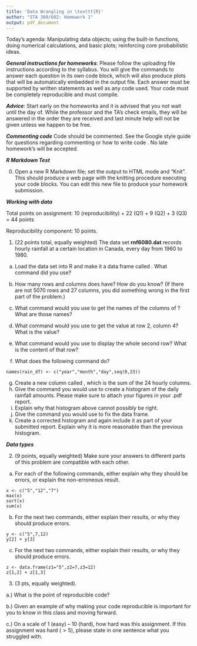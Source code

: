 ```yaml
---
title: 'Data Wrangling in \texttt{R}'
author: "STA 360/602: Homework 1"
output: pdf_document
---
```


Today's agenda: Manipulating data objects; using the built-in functions, doing numerical calculations, and basic plots; reinforcing core probabilistic ideas.

***General instructions for homeworks***: Please follow the uploading file instructions according to the syllabus. You will give the commands to answer each question in its own code block, which will also produce plots that will be automatically embedded in the output file. Each answer must be supported by written statements as well as any code used. Your code must be completely reproducible and must compile. 

***Advice***: Start early on the homeworks and it is advised that you not wait until the day of. While the professor and the TA's check emails, they will be answered in the order they are received and last minute help will not be given unless we happen to be free.  

***Commenting code***
Code should be commented. See the Google style guide for questions regarding commenting or how to write 
code \url{https://google.github.io/styleguide/Rguide.xml}. No late homework's will be accepted.

***R Markdown Test***

0. Open a new R Markdown file; set the output to HTML mode and "Knit". This should produce a web page with the knitting procedure executing your code blocks. You can edit this new file to produce your homework submission.

***Working with data***

Total points on assignment: 10 (reproducibility) + 22 (Q1) + 9 (Q2) + 3 (Q3) = 44 points 

Reproducibility component: 10 points. 

1.  (22 points total, equally weighted) The data set **rnf6080.dat** records hourly rainfall at a certain location in Canada, every day from 1960 to 1980.

a. Load the data set into R and make it a data frame called \texttt{rain_df}.  What command did you use?

b. How many rows and columns does \texttt{rain_df} have?  How do you know?  (If there are not 5070 rows and 27 columns, you did something wrong in the first part of the problem.)

c. What command would you use to get the names of the columns of \texttt{rain_df}? What are those names?

d. What command would you use to get the value at row 2, column 4? What is the value?
e. What command would you use to display the whole second row?  What is the content of that row?
f.  What does the following command do?
```
names(rain_df) <- c("year","month","day",seq(0,23))
```
g.  Create a new column called \texttt{daily_rain_fall}, which is the sum of the 24 hourly columns.
h. Give the command you would use to create a histogram of the daily rainfall amounts.  Please make sure to attach your figures in your .pdf report. 
i. Explain why that histogram above cannot possibly be right.
j. Give the command you would use to fix the data frame.
k. Create a corrected histogram and again include it as part of your submitted report. Explain why it is
more reasonable than the previous histogram.

***Data types***

2. (9 points, equally weighted) Make sure your answers to different parts of this problem are compatible with each other.

a. For each of the following commands, either explain why they should be errors, or explain the non-erroneous result.
```
x <- c("5","12","7")
max(x)
sort(x)
sum(x)
```
b. For the next two commands, either explain their results, or why they
should produce errors.
```
y <- c("5",7,12)
y[2] + y[3]
```
c. For the next two commands, either explain their results, or why they should
produce errors.
```
z <- data.frame(z1="5",z2=7,z3=12)
z[1,2] + z[1,3]
```

3. (3 pts, equally weighted). 

a.) What is the point of reproducible code? 

b.) Given an example of why making your code reproducible is important for you to know in this class and moving forward. 

c.) On a scale of 1 (easy) -- 10 (hard), how hard was this assignment. If this assignment was hard ($>5$), please state in one sentence what you struggled with. 



